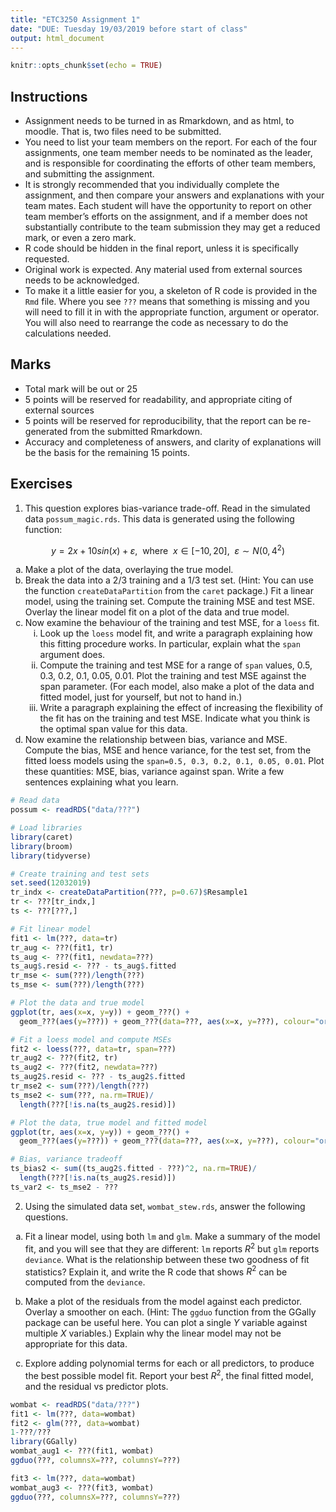 ```yaml
---
title: "ETC3250 Assignment 1"
date: "DUE: Tuesday 19/03/2019 before start of class"
output: html_document
---
```


```r
knitr::opts_chunk$set(echo = TRUE)
```

## Instructions

- Assignment needs to be turned in as Rmarkdown, and as html, to moodle. That is, two files need to be submitted.
- You need to list your team members on the report. For each of the four assignments, one team member needs to be nominated as the leader, and is responsible for coordinating the efforts of other team members, and submitting the assignment. 
- It is strongly recommended that you individually complete the assignment, and then compare your answers and explanations with your team mates. Each student will have the opportunity to report on other team member's efforts on the assignment, and if a member does not substantially contribute to the team submission they may get a reduced mark, or even a zero mark.
- R code should be hidden in the final report, unless it is specifically requested.
- Original work is expected. Any material used from external sources needs to be acknowledged. 
- To make it a little easier for you, a skeleton of R code is provided in the `Rmd` file. Where you see `???` means that something is missing and you will need to fill it in with the appropriate function, argument or operator. You will also need to rearrange the code as necessary to do the calculations needed.

## Marks

- Total mark will be out or 25
- 5 points will be reserved for readability, and appropriate citing of external sources 
- 5 points will be reserved for reproducibility, that the report can be re-generated from the submitted Rmarkdown. 
- Accuracy and completeness of answers, and clarity of explanations will be the basis for the remaining 15 points. 

## Exercises

1. This question explores bias-variance trade-off. Read in the simulated data `possum_magic.rds`. This data is generated using the following function:

$$ y = 2x + 10sin(x) + \varepsilon, ~~\text{where}~~x\in [-10, 20], ~~\varepsilon\sim N(0, 4^2)$$

a. Make a plot of the data, overlaying the true model.
b. Break the data into a $2/3$ training and a $1/3$ test set. (Hint: You can use the function `createDataPartition` from the `caret` package.) Fit a linear model, using the training set. Compute the training MSE and test MSE. Overlay the linear model fit on a plot of the data and true model.
c. Now examine the behaviour of the training and test MSE, for a `loess` fit. 
    i. Look up the `loess` model fit, and write a paragraph explaining how this fitting procedure works. In particular, explain what the `span` argument does.
    ii. Compute the training and test MSE for a range of `span` values, 0.5, 0.3, 0.2, 0.1, 0.05, 0.01. Plot the training and test MSE against the span parameter. (For each model, also make a plot of the data and fitted model, just for yourself, but not to hand in.)
    iii. Write a paragraph explaining the effect of increasing the flexibility of the fit has on the training and test MSE. Indicate what you think is the optimal span value for this data.
d. Now examine the relationship between bias, variance and MSE. Compute the bias, MSE and hence variance, for the test set, from the fitted loess models using the `span=0.5, 0.3, 0.2, 0.1, 0.05, 0.01`. Plot these quantities: MSE, bias, variance against span. Write a few sentences explaining what you learn.

```r
# Read data
possum <- readRDS("data/???")

# Load libraries
library(caret)
library(broom)
library(tidyverse)

# Create training and test sets
set.seed(12032019)
tr_indx <- createDataPartition(???, p=0.67)$Resample1
tr <- ???[tr_indx,]
ts <- ???[???,]

# Fit linear model
fit1 <- lm(???, data=tr)
tr_aug <- ???(fit1, tr)
ts_aug <- ???(fit1, newdata=???)
ts_aug$.resid <- ??? - ts_aug$.fitted
tr_mse <- sum(???)/length(???)
ts_mse <- sum(???)/length(???)

# Plot the data and true model
ggplot(tr, aes(x=x, y=y)) + geom_???() +
  geom_???(aes(y=???)) + geom_???(data=???, aes(x=x, y=???), colour="orange")

# Fit a loess model and compute MSEs
fit2 <- loess(???, data=tr, span=???)
tr_aug2 <- ???(fit2, tr)
ts_aug2 <- ???(fit2, newdata=???)
ts_aug2$.resid <- ??? - ts_aug2$.fitted
tr_mse2 <- sum(???)/length(???)
ts_mse2 <- sum(???, na.rm=TRUE)/
  length(???[!is.na(ts_aug2$.resid)])

# Plot the data, true model and fitted model
ggplot(tr, aes(x=x, y=y)) + geom_???() +
  geom_???(aes(y=???)) + geom_???(data=???, aes(x=x, y=???), colour="orange")

# Bias, variance tradeoff
ts_bias2 <- sum((ts_aug2$.fitted - ???)^2, na.rm=TRUE)/
  length(???[!is.na(ts_aug2$.resid)])
ts_var2 <- ts_mse2 - ???               
```

2. Using the simulated data set, `wombat_stew.rds`, answer the following questions.

a. Fit a linear model, using both `lm` and `glm`. Make a summary of the model fit, and you will see that they are different: `lm` reports $R^2$ but `glm` reports `deviance`. What is the relationship between these two goodness of fit statistics? Explain it, and write the R code that shows $R^2$ can be computed from the `deviance`.

b. Make a plot of the residuals from the model against each predictor. Overlay a smoother on each.  (Hint: The `ggduo` function from the GGally package can be useful here. You can plot a single $Y$ variable against multiple $X$ variables.) Explain why the linear model may not be appropriate for this data.

c. Explore adding polynomial terms for each or all predictors, to produce the best possible model fit. Report your best $R^2$, the final fitted model, and the residual vs predictor plots. 


```r
wombat <- readRDS("data/???")
fit1 <- lm(???, data=wombat)
fit2 <- glm(???, data=wombat)
1-???/???
library(GGally)
wombat_aug1 <- ???(fit1, wombat)
ggduo(???, columnsX=???, columnsY=???)

fit3 <- lm(???, data=wombat)
wombat_aug3 <- ???(fit3, wombat)
ggduo(???, columnsX=???, columnsY=???)
```

